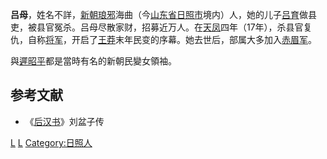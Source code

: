 '''吕母'''{{BD||？|18年||catIdx=L}}，姓名不詳，[[新朝|新朝]][[琅邪郡|琅邪]]海曲（今[[山东省|山东省]][[日照市|日照市]]境内）人，她的儿子[[吕育|吕育]]做县吏，被县官冤杀。吕母尽散家财，招募近万人。在[[天鳳_(年號)|天凤]]四年（17年），杀县官复仇，自称[[將軍_(東亞古代)|将军]]，开启了[[王莽|王莽]]末年民变的序幕。她去世后，部属大多加入[[赤眉军|赤眉军]]。

與[[遲昭平|遲昭平]]都是當時有名的新朝民變女領袖。

==参考文献==
*《[[后汉书|后汉书]]》刘盆子传
{{中国民变起事领袖}}

{{漢朝人物小作品}}

[[Category:新朝民变领袖|L]]
[[Category:中國女性軍事人物|L]]
[[Category:日照人|Category:日照人]]